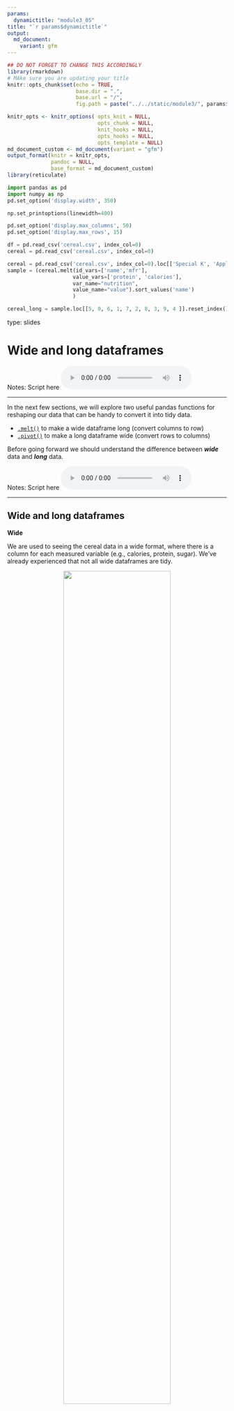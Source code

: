 ```yaml
---
params:
  dynamictitle: "module3_05"
title: "`r params$dynamictitle`"
output: 
  md_document:
    variant: gfm
---
```



```r
## DO NOT FORGET TO CHANGE THIS ACCORDINGLY 
library(rmarkdown)
# MAke sure you are updating your title 
knitr::opts_chunk$set(echo = TRUE,
                      base.dir = ".", 
                      base.url = "/",
                      fig.path = paste("../../static/module3/", params$dynamictitle,"/", sep = ""))

knitr_opts <- knitr_options( opts_knit = NULL,
                             opts_chunk = NULL,
                             knit_hooks = NULL,
                             opts_hooks = NULL,
                             opts_template = NULL)
md_document_custom <- md_document(variant = "gfm")
output_format(knitr = knitr_opts,
              pandoc = NULL,
              base_format = md_document_custom)
library(reticulate)

```


```python
import pandas as pd
import numpy as np
pd.set_option('display.width', 350)

np.set_printoptions(linewidth=400)

pd.set_option('display.max_columns', 50)
pd.set_option('display.max_rows', 15)

df = pd.read_csv('cereal.csv', index_col=0)
cereal = pd.read_csv('cereal.csv', index_col=0)
```

```python
cereal = pd.read_csv('cereal.csv', index_col=0).loc[['Special K', 'Apple Jacks', 'Raisin Bran', 'Cheerios', 'Wheaties' ]].reset_index()
sample = (cereal.melt(id_vars=['name','mfr'], 
                     value_vars=['protein', 'calories'], 
                     var_name="nutrition", 
                     value_name="value").sort_values('name')
                     )

cereal_long = sample.loc[[5, 0, 6, 1, 7, 2, 8, 3, 9, 4 ]].reset_index().drop(columns='index')
```


type: slides

# Wide and long dataframes

Notes: Script here
<html>
<audio controls >
  <source src="/placeholder_audio.mp3" />
</audio></html>

---

In the next few sections, we will explore two useful pandas functions for reshaping our data that can be handy to convert it into tidy data. 

- <a href="https://pandas.pydata.org/docs/reference/api/pandas.melt.html" target="_blank">`.melt()`</a> to make a wide dataframe long (convert columns to row) 
- <a href="https://pandas.pydata.org/pandas-docs/stable/reference/api/pandas.DataFrame.pivot.html" target="_blank">`.pivot()`</a>  to make a long dataframe wide (convert rows to columns)

Before going forward we should understand the difference between ***wide*** data and ***long*** data.

Notes: Script here
<html>
<audio controls >
  <source src="/placeholder_audio.mp3" />
</audio></html>

---

## Wide and long dataframes

**Wide**

We are used to seeing the cereal data in a wide format, where there is a column for each measured variable (e.g., calories, protein, sugar). We've already experienced that not all wide dataframes are tidy.

<center><img src='/module3/wide.png' width="70%"></center>



Notes: Script here
<html>
<audio controls >
  <source src="/placeholder_audio.mp3" />
</audio></html>

---

However the exact same information can be expressed in a structure called a **Long** dataframe.

**Long**  

A long dataframe would consist of the same information as contained in a wide dataframe, however in this case, for each data point, there is a row for each measurement. Similarly to how not all wide dataframes are tidy, neither are all long dataframes.

<center><img src='/module3/long.png' width="45%"></center>


Notes: Script here
<html>
<audio controls >
  <source src="/placeholder_audio.mp3" />
</audio></html>

---

Can you see the difference? 

**Wide**
<center><img src='/module3/wide.png' width="35%"></center>



**Long**
<center><img src='/module3/long.png' width="30%"></center>



Notes: Script here
<html>
<audio controls >
  <source src="/placeholder_audio.mp3" />
</audio></html>

---

As we discussed in the previous sections, tidy data is determined based on what we are trying to figure out, eg: what our statistical question is. 

There are cases where a long dataframe is considered tidy data and in other cases, a wide dataframe is tidy depending on what is being ask. 

Let's explore some examples. 


Notes: Script here
<html>
<audio controls >
  <source src="/placeholder_audio.mp3" />
</audio></html>

---

We have some data obtain from the resource available <a href="https://github.com/jvcasillas/untidydata#language_diversity" target="_blank">here</a>. This shows the language diversity within different countries as well as their population and area.



<center><img src='/module3/wide-long1.png' width="45%"></center>



Notes: Script here
<html>
<audio controls >
  <source src="/placeholder_audio.mp3" />
</audio></html>

---

<center><img src='/module3/wide-long1.png' width="30%"></center>

We are trying to answer the statistical question ***what factors are associated with language diversity (as measured by the number of languages spoken in a country)?***

In this case, it makes the most sense for our data to have the measurements `area` and `population` as variables that may or may not affect language diversity. This would be considered tidy data stored as a wide dataframe. 


<center><img src='/module3/wide-long2.png' width="40%"></center>


Notes: Script here
<html>
<audio controls >
  <source src="/placeholder_audio.mp3" />
</audio></html>

---

Let's look at another example. 

Here is the UNICEF dataset on under-five child mortality  which is available <a href="https://sejdemyr.github.io/data-vis/mortality-wealth-time/" target="_blank">here</a>. It is based on data that can be found at www.childmortality.org. The under-five mortality rate is expressed as the number of under-five deaths per 1,000 live births. 

<br>
<center><img src='/module3/wide-long3.png' width="60%"></center>


Notes: Script here
<html>
<audio controls >
  <source src="/placeholder_audio.mp3" />
</audio></html>

---

<center><img src='/module3/wide-long3.png' width="35%"></center>

The statistical question that we'd like to answer with this data set is: ***whether there a relationship between country and/or year on under-five child mortality?***

We are interested in the variable `year`. Having a single variable for year would be the most appropriate to use in our analysis and display tidy data.  This would  correspond to a long dataframe.

<center><img src='/module3/wide-long4.png' width="20%"></center>


Notes: Script here
<html>
<audio controls >
  <source src="/placeholder_audio.mp3" />
</audio></html>

---

# Let’s practice what we learned!

Notes: Script here
<html>
<audio controls >
  <source src="/placeholder_audio.mp3" />
